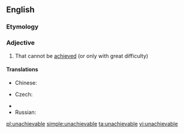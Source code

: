 ==English==

===Etymology===
{{prefix|un|achievable}}

===Adjective===
{{en-adj}}

# That cannot be [[achieved]] (or only with great difficulty)

====Translations====
{{trans-top|that cannot be achieved}}
* Chinese:
*: {{trreq|Mandarin}}
* Czech: {{t-|cs|nedosažitelný|m}}
{{trans-mid}}
* {{trreq|Finnish}}
* Russian: {{t|ru|недостижимый|tr=nedostižímyj|sc=Cyrl}}
{{trans-bottom}}

[[pl:unachievable]]
[[simple:unachievable]]
[[ta:unachievable]]
[[vi:unachievable]]
